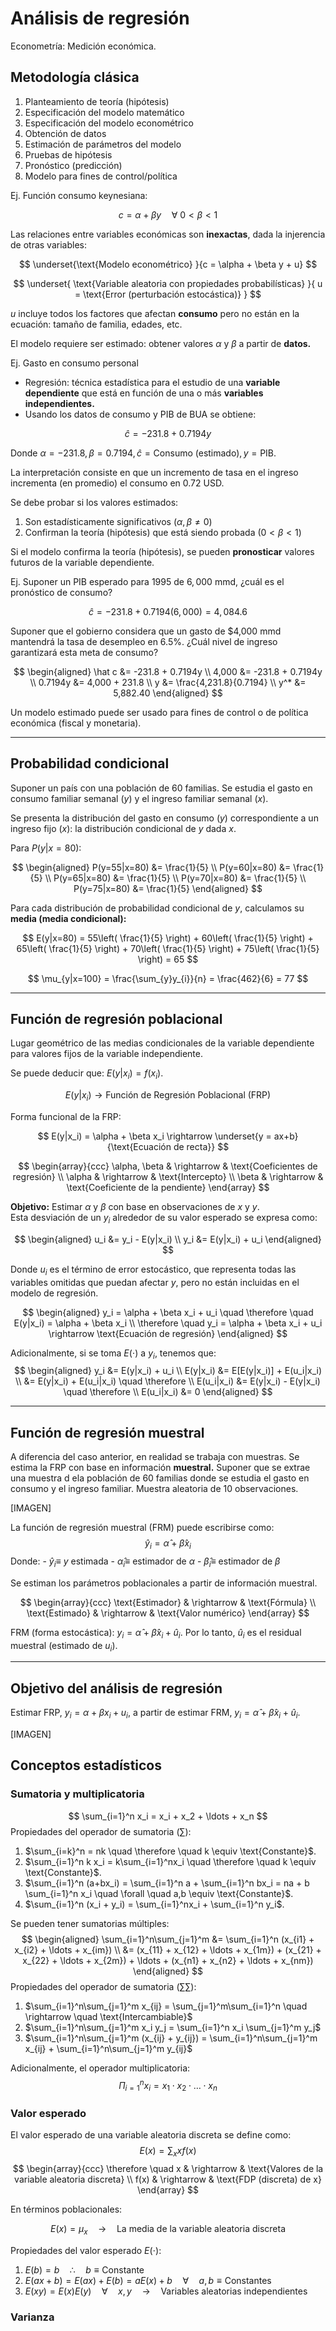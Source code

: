 # Análisis de regresión

Econometría: Medición económica.

## Metodología clásica

1. Planteamiento de teoría (hipótesis)  
2. Especificación del modelo matemático  
3. Especificación del modelo econométrico  
4. Obtención de datos  
5. Estimación de parámetros del modelo  
6. Pruebas de hipótesis  
7. Pronóstico (predicción)  
8. Modelo para fines de control/política  

Ej. Función consumo keynesiana:

$$
c = \alpha + \beta y \quad \forall \ 0< \beta <1
$$

Las relaciones entre variables económicas son **inexactas**, dada la injerencia de otras variables:

$$ 
\underset{\text{Modelo econométrico} }{c = \alpha + \beta y + u}
$$

$$ 
\underset{ \text{Variable aleatoria con propiedades probabilísticas} }{ u = \text{Error (perturbación estocástica)} } 
$$

$u$ incluye todos los factores que afectan **consumo** pero no están en la ecuación: tamaño de familia, edades, etc.

El modelo requiere ser estimado: obtener valores $\alpha$ y $\beta$ a partir de **datos.**

Ej. Gasto en consumo personal

- Regresión: técnica estadística para el estudio de una **variable dependiente** que está en función de una o más **variables independientes.**
- Usando los datos de consumo y PIB de BUA se obtiene:

$$ 
\hat c = -231.8 + 0.7194 y
$$

Donde $\alpha = -231.8, \beta = 0.7194, \hat c = \text{Consumo (estimado)}, y = \text{PIB}$.

La interpretación consiste en que un incremento de tasa en el ingreso incrementa (en promedio) el consumo en 0.72 USD.

Se debe probar si los valores estimados:

1. Son estadísticamente significativos $(\alpha, \beta \neq 0)$  
2. Confirman la teoría (hipótesis) que está siendo probada $(0<\beta<1)$  

Si el modelo confirma la teoría (hipótesis), se pueden **pronosticar** valores futuros de la variable dependiente.

Ej. Suponer un PIB esperado para 1995 de $6,000$ mmd, ¿cuál es el pronóstico de consumo?

$$
\hat c = -231.8 + 0.7194(6,000) = 4,084.6 
$$

Suponer que el gobierno considera que un gasto de \$4,000 mmd mantendrá la tasa de desempleo en 6.5%. ¿Cuál nivel de ingreso garantizará esta meta de consumo?

$$
\begin{aligned} 
\hat c &= -231.8 + 0.7194y \\
4,000 &= -231.8 + 0.7194y \\ 
0.7194y &= 4,000 + 231.8 \\ 
y &= \frac{4,231.8}{0.7194} \\ 
y^* &= 5,882.40 
\end{aligned}
$$

Un modelo estimado puede ser usado para fines de control o de política económica (fiscal y monetaria).

---

## Probabilidad condicional

Suponer un país con una población de 60 familias. Se estudia el gasto en consumo familiar semanal $(y)$ y el ingreso familiar semanal $(x)$.

Se presenta la distribución del gasto en consumo $(y)$ correspondiente a un ingreso fijo $(x)$: la distribución condicional de $y$ dada $x$.

Para $P(y|x = 80)$:

$$ 
\begin{aligned} 
P(y=55|x=80) &= \frac{1}{5} \\ 
P(y=60|x=80) &= \frac{1}{5} \\ 
P(y=65|x=80) &= \frac{1}{5} \\ 
P(y=70|x=80) &= \frac{1}{5} \\ 
P(y=75|x=80) &= \frac{1}{5} 
\end{aligned} 
$$

Para cada distribución de probabilidad condicional de $y$, calculamos su **media (media condicional):**

$$ 
E(y|x=80) = 55\left( \frac{1}{5} \right) + 60\left( \frac{1}{5} \right) + 65\left( \frac{1}{5} \right) + 70\left( \frac{1}{5} \right) + 75\left( \frac{1}{5} \right) = 65
$$

$$
\mu_{y|x=100} = \frac{\sum_{y}y_{i}}{n} = \frac{462}{6} = 77
$$

---

## Función de regresión poblacional

Lugar geométrico de las medias condicionales de la variable dependiente para valores fijos de la variable independiente.

Se puede deducir que: $E(y|x_i) = f(x_i)$.

$$
E(y|x_i) \rightarrow \text{Función de Regresión Poblacional (FRP)}
$$

Forma funcional de la FRP:

$$
E(y|x_i) = \alpha + \beta x_i \rightarrow \underset{y = ax+b}{\text{Ecuación de recta}}
$$

$$
\begin{array}{ccc} 
\alpha, \beta & \rightarrow & \text{Coeficientes de regresión} \\
\alpha & \rightarrow & \text{Intercepto} \\
\beta & \rightarrow & \text{Coeficiente de la pendiente}
\end{array}
$$

**Objetivo:** Estimar $\alpha$ y $\beta$ con base en observaciones de $x$ y $y$.  
Esta desviación de un $y_i$ alrededor de su valor esperado se expresa como:

$$
\begin{aligned}
u_i &= y_i - E(y|x_i) \\
y_i &= E(y|x_i) + u_i
\end{aligned}
$$

Donde $u_i$ es el término de error estocástico, que representa todas las variables omitidas que puedan afectar $y$, pero no están incluidas en el modelo de regresión.

$$
\begin{aligned}
y_i = \alpha + \beta x_i + u_i \quad \therefore \quad E(y|x_i) = \alpha + \beta x_i \\
\therefore \quad y_i = \alpha + \beta x_i + u_i \rightarrow \text{Ecuación de regresión}
\end{aligned}
$$

Adicionalmente, si se toma $E(\cdot)$ a $y_i$, tenemos que:
$$
\begin{aligned}
y_i &= E(y|x_i) + u_i \\
E(y|x_i) &= E[E(y|x_i)] + E(u_i|x_i) \\
&= E(y|x_i) + E(u_i|x_i) \quad \therefore \\
E(u_i|x_i) &= E(y|x_i) - E(y|x_i) \quad \therefore \\
E(u_i|x_i) &= 0
\end{aligned}
$$

---

## Función de regresión muestral


A diferencia del caso anterior, en realidad se trabaja con muestras. Se estima la FRP con base en información **muestral.** 
Suponer que se extrae una muestra d ela población de 60 familias donde se estudia el gasto en consumo y el ingreso familiar.
Muestra aleatoria de 10 observaciones.

[IMAGEN]

La función de regresión muestral (FRM) puede escribirse como:
$$
\hat y_i = \hat \alpha + \hat \beta x_i 
$$
Donde:
- $\hat y_i \equiv$ $y$ estimada
- $\hat \alpha_i \equiv$ estimador de $\alpha$
- $\hat \beta_i \equiv$ estimador de $\beta$

Se estiman los parámetros poblacionales a partir de información muestral.


$$
\begin{array}{ccc}
\text{Estimador} & \rightarrow & \text{Fórmula} \\
\text{Estimado} & \rightarrow & \text{Valor numérico}
\end{array}
$$

FRM (forma estocástica): $y_i = \hat \alpha + \hat \beta x_i + \hat u_i$. Por lo tanto, $\hat u_i$ es el residual muestral (estimado de $u_i$).

---

## Objetivo del análisis de regresión

Estimar FRP, $y_i = \alpha + \beta x_i + u_i$, a partir de estimar FRM, $y_i = \hat \alpha + \hat \beta x_i + \hat u_i$.

[IMAGEN]

## Conceptos estadísticos

### Sumatoria y multiplicatoria
$$
\sum_{i=1}^n x_i = x_i + x_2 + \ldots + x_n
$$
Propiedades del operador de sumatoria $(\sum)$:

1. $\sum_{i=k}^n = nk \quad \therefore \quad k \equiv \text{Constante}$.
2. $\sum_{i=1}^n k x_i = k\sum_{i=1}^nx_i \quad \therefore \quad k \equiv \text{Constante}$.
3. $\sum_{i=1}^n (a+bx_i) = \sum_{i=1}^n a + \sum_{i=1}^n bx_i = na + b \sum_{i=1}^n x_i \quad \forall \quad a,b \equiv \text{Constante}$.
4. $\sum_{i=1}^n (x_i + y_i) = \sum_{i=1}^nx_i + \sum_{i=1}^n y_i$.

Se pueden tener sumatorias múltiples:
$$
\begin{aligned}
\sum_{i=1}^n\sum_{j=1}^m &= \sum_{i=1}^n (x_{i1} + x_{i2} + \ldots + x_{im}) \\
&= (x_{11} + x_{12} + \ldots + x_{1m}) + (x_{21} + x_{22} + \ldots + x_{2m})  + \ldots + (x_{n1} + x_{n2} + \ldots + x_{nm})
\end{aligned}
$$
Propiedades del operador de sumatoria $(\sum \sum)$:

1. $\sum_{i=1}^n\sum_{j=1}^m x_{ij} = \sum_{j=1}^m\sum_{i=1}^n \quad \rightarrow \quad \text{Intercambiable}$
2. $\sum_{i=1}^n\sum_{j=1}^m x_i y_j = \sum_{i=1}^n x_i \sum_{j=1}^m y_j$
3. $\sum_{i=1}^n\sum_{j=1}^m (x_{ij} + y_{ij}) = \sum_{i=1}^n\sum_{j=1}^m x_{ij} + \sum_{i=1}^n\sum_{j=1}^m y_{ij}$

Adicionalmente, el operador multiplicatoria:
$$
\Pi_{i=1}^n x_i = x_1\cdot x_2 \cdot \ldots \cdot x_n
$$

### Valor esperado

El valor esperado de una variable aleatoria discreta se define como:
$$
E(x) = \sum_x xf(x)
$$
$$
\begin{array}{ccc}
\therefore \quad x & \rightarrow & \text{Valores de la variable aleatoria discreta} \\
f(x) & \rightarrow & \text{FDP (discreta) de x}
\end{array}
$$

En términos poblacionales:

$$
E(x) = \mu_x \quad \rightarrow \quad \text{La media de la variable aleatoria discreta}
$$

Propiedades del valor esperado $E(\cdot)$:

1. $E(b) = b \quad \therefore \quad b \equiv \text{Constante}$
2. $E(ax + b) = E(ax) + E(b) = aE(x) + b \quad \forall \quad a,b\equiv \text{Constantes}$
3. $E(xy) = E(x)E(y) \quad \forall \quad x,y \quad \rightarrow \quad \text{Variables aleatorias independientes}$

### Varianza